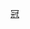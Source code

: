{{Navbox
|bodyclass=hlist

| name   = 2014-15年英冠球會球季
| title  = [[2014年至2015年英格蘭足球冠軍聯賽|2014/15年]][[英格蘭足球冠軍聯賽|英格蘭足球冠軍-{}-聯賽]]球會球季

| list1  = 
*[[伯明翰城2014年至2015年球季|伯明翰城]]
* [[布力般流浪2014年至2015年球季|-{zh-hans:布莱克本; zh-hk:布力般流浪;}-]]
* [[黑池2014年至2015年球季|黑池]]
* [[保頓2014年至2015年球季|-{zh-hans:博尔顿; zh-hk:保頓;}-]]
* [[般尼茅夫2014年至2015年球季|-{zh-hans:伯恩茅斯; zh-hk:般尼茅夫;}-]]
* [[賓福特2014年至2015年球季|-{zh-hans:布伦特福德; zh-hk:賓福特;}-]]
* [[白禮頓2014年至2015年球季|-{zh-hans:布莱顿; zh-hk:白禮頓;}-]]
* [[卡迪夫城2014年至2015年球季|卡迪夫城]]
* [[查爾頓2014年至2015年球季|-{zh-hans:查尔顿竞技; zh-hk:查爾頓;}-]]
* [[打比郡2014年至2015年球季|-{zh-hans:德比郡; zh-hk:打比郡;}-]]
* [[富咸2014年至2015年球季|-{zh-hans:富勒姆;zh-hk:富咸;}-]]
* [[哈德斯菲爾德2014年至2015年球季|哈德斯菲爾德]]

| list2  = 
*[[葉士域治2014年至2015年球季|-{zh-hans:伊普斯维奇; zh-hk:葉士域治;}-]]
* [[列斯聯2014年至2015年球季|-{zh-hans:利兹联; zh-hk:列斯聯;}-]]
* [[米杜士堡2014年至2015年球季|-{zh-hans:米德尔斯堡; zh-hk:米杜士堡;}-]]
* [[米禾爾2014年至2015年球季|-{zh-hans:米尔沃尔; zh-hk:米禾爾;}-]]
* [[諾域治2014年至2015年球季|-{zh-hans:诺维奇城; zh-hk:諾域治;}-]]
* [[諾定咸森林2014年至2015年球季|-{zh-hans:诺丁汉森林;zh-hk:諾定咸森林}-]]
* [[雷丁2014年至2015年球季|雷丁]]
* [[洛達咸2014年至2015年球季|-{zh-hans:罗瑟勒姆; zh-hk:洛達咸;}-]]
* [[錫周三2014年至2015年球季|-{zh-hans:谢周三; zh-hk:錫周三;}-]]
* [[韋根2014年至2015年球季|-{zh-hans:威根竞技; zh-hk:韋根;}-]]
* [[屈福特2014年至2015年球季|-{zh-hans:沃特福德; zh-hk:屈福特;}-]]
* [[狼隊2014年至2015年球季|狼隊]]
}}<noinclude>
[[Category:英格蘭足球聯賽模板|冠]]
</noinclude>
